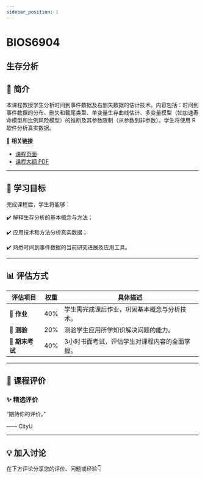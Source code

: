 ```yaml
---
sidebar_position: 1
---
```


# BIOS6904
## 生存分析

## **📘 简介**
本课程教授学生分析时间到事件数据及右删失数据的估计技术。内容包括：时间到事件数据的分布、删失和截尾类型、单变量生存曲线估计、多变量模型（如加速寿命模型和比例风险模型）的推断及其参数限制（从参数到非参数）。学生将使用 R 软件分析真实数据。

🔗 **相关链接**
- [课程页面](https://www.cityu.edu.hk/catalogue/pg/202526/course/BIOS6904.htm)
- [课程大纲 PDF](https://www.cityu.edu.hk/catalogue/pg/202526/course/BIOS6904.pdf)

---

## **🎯 学习目标**

完成课程后，学生将能够：

✔️ 解释生存分析的基本概念与方法；

✔️ 应用技术和方法分析真实数据；

✔️ 熟悉时间到事件数据的当前研究进展及应用工具。

---

## **📊 评估方式**

| **评估项目**          | **权重** | **具体描述**                                                                                       |
|----------------------|---------|---------------------------------------------------------------------------------------------------|
| **📝 作业**            | 40%     | 学生需完成课后作业，巩固基本概念与分析技术。                                                       |
| **📄 测验**            | 20%     | 测验学生应用所学知识解决问题的能力。                                                               |
| **📄 期末考试**        | 40%     | 3小时书面考试，评估学生对课程内容的全面掌握。                                                      |

---

## **💬 课程评价**

### ✨ **精选评价**
<div className={commentStyles.commentBox}>
    <p className={commentStyles.commentText}>
        “期待你的评价。”
    </p>
    <p className={commentStyles.commentAuthor}>—— CityU</p>
</div>

---

## **💡 加入讨论**

在下方评论分享您的评价、问题或经验👇
<Utterances />